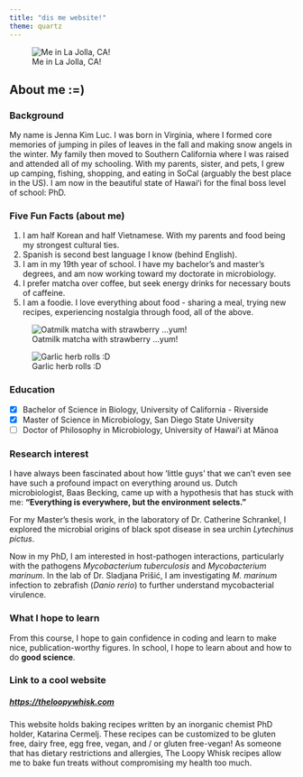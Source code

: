 ```yaml
---
title: "dis me website!"
theme: quartz
---
```


![Me in La Jolla, CA!](Me.png)


## About me :=)

### Background
My name is Jenna Kim Luc. I was born in Virginia, where I formed core memories of jumping in piles of leaves in the fall and making snow angels in the winter. My family then moved to Southern California where I was raised and attended all of my schooling. With my parents, sister, and pets, I grew up camping, fishing, shopping, and eating in SoCal (arguably the best place in the US). I am now in the beautiful state of Hawaiʻi for the final boss level of school: PhD. 

### Five Fun Facts (about me)

1. I am half Korean and half Vietnamese. With my parents and food being my strongest cultural ties. 
2. Spanish is second best language I know (behind English). 
3. I am in my 19th year of school. I have my bachelor's and master's degrees, and am now working toward my doctorate in microbiology.
4. I prefer matcha over coffee, but seek energy drinks for necessary bouts of caffeine. 
5. I am a foodie. I love everything about food - sharing a meal, trying new recipes, experiencing nostalgia through food, all of the above.

::: {layout-ncol=2}
![Oatmilk matcha with strawberry ...yum!](macha.JPG)

![Garlic herb rolls :D](bred.JPG)
:::

### Education

- [X] Bachelor of Science in Biology, University of California - Riverside
- [X] Master of Science in Microbiology, San Diego State University
- [ ] Doctor of Philosophy in Microbiology, University of Hawaiʻi at Mānoa

### Research interest
I have always been fascinated about how 'little guys' that we can't even see have such a profound impact on everything around us. Dutch microbiologist, Baas Becking, came up with a hypothesis that has stuck with me: 
**"Everything is everywhere, but the environment selects."**

For my Master's thesis work, in the laboratory of Dr. Catherine Schrankel, I explored the microbial origins of black spot disease in sea urchin *Lytechinus pictus*. 

Now in my PhD, I am interested in host-pathogen interactions, particularly with the pathogens *Mycobacterium tuberculosis* and *Mycobacterium marinum*. In the lab of Dr. Sladjana Prišić, I am investigating *M. marinum* infection to zebrafish (*Danio rerio*) to further understand mycobacterial virulence.  

### What I hope to learn
From this course, I hope to gain confidence in coding and learn to make nice, publication-worthy figures. In school, I hope to learn about and how to do **good science**.

### Link to a cool website 
##### <https://theloopywhisk.com>
This website holds baking recipes written by an inorganic chemist PhD holder, Katarina Cermelj. These recipes can be customized to be gluten free, dairy free, egg free, vegan, and / or gluten free-vegan! As someone that has dietary restrictions and allergies, The Loopy Whisk recipes allow me to bake fun treats without compromising my health too much. 